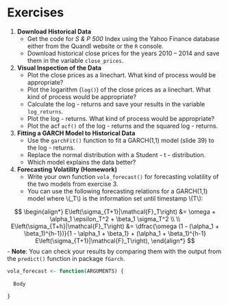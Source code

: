 # Exercises

1.  **Download Historical Data**
    - Get the code for *S & P 500* Index using the Yahoo Finance database either from the Quandl website or the `R` console.
    - Download historical close prices for the years 2010 -- 2014 and save them in the variable `close_prices`.
    
2.  **Visual Inspection of the Data**
    - Plot the close prices as a linechart. What kind of process would be appropriate?
    - Plot the logarithm (`log()`) of the close prices as a linechart. What kind of process would be appropriate?
    - Calculate the log - returns and save your results in the variable `log_returns`.
    - Plot the log - returns. What kind of process would be appropriate?
    - Plot the acf `acf()` of the log - returns and the squared log - returns.
    
3. **Fitting a GARCH Model to Historical Data**
    - Use the `garchFit()` function to fit a GARCH(1,1) model (slide 39) to the log - returns.
    - Replace the normal distribution with a Student - t - distribution.
    - Which model explains the data better?
    
4. **Forecasting Volatility (Homework)**
    - Write your own function `vola_forecast()` for forecasting volatility of the two models from exercise 3.
    - You can use the following forecasting relations for a GARCH(1,1) model
      where \\(\mathcal{F}_T\\) is the information set until timestamp \\(T\\):
      
$$    
\begin{align*}
        E\left(\sigma_{T+1}|\mathcal{F}_T\right) &= \omega + \alpha_1 \epsilon_T^2 + \beta_1 \sigma_T^2 \\ \\
        E\left(\sigma_{T+h}|\mathcal{F}_T\right) &= \dfrac{\omega (1 - (\alpha_1 + \beta_1)^{h-1})}{1 - \alpha_1 + \beta_1} + 
                                            (\alpha_1 + \beta_1)^{h-1} E\left(\sigma_{T+1}|\mathcal{F}_T\right),
\end{align*}
$$
    - **Note**: You can check your results by comparing them with the output from the `predict()` function in package `fGarch`. 

```r
vola_forecast <- function(ARGUMENTS) {
  
  Body 
  
}

```